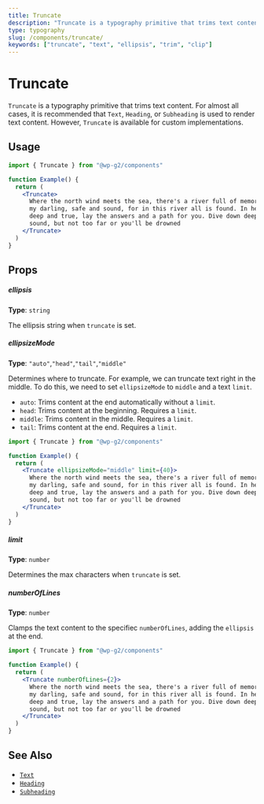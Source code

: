 ```yaml
---
title: Truncate
description: "Truncate is a typography primitive that trims text content."
type: typography
slug: /components/truncate/
keywords: ["truncate", "text", "ellipsis", "trim", "clip"]
---
```


# Truncate

`Truncate` is a typography primitive that trims text content. For almost all cases, it is recommended that `Text`, `Heading`, or `Subheading` is used to render text content. However, `Truncate` is available for custom implementations.

<!-- props -->
<!-- Automatically Generated -->

## Usage

```jsx live
import { Truncate } from "@wp-g2/components"

function Example() {
  return (
    <Truncate>
      Where the north wind meets the sea, there's a river full of memory. Sleep,
      my darling, safe and sound, for in this river all is found. In her waters,
      deep and true, lay the answers and a path for you. Dive down deep into her
      sound, but not too far or you'll be drowned
    </Truncate>
  )
}
```

## Props

##### ellipsis

**Type**: `string`

The ellipsis string when `truncate` is set.

##### ellipsizeMode

**Type**: `"auto"`,`"head"`,`"tail"`,`"middle"`

Determines where to truncate. For example, we can truncate text right in the middle. To do this, we need to set `ellipsizeMode` to `middle` and a text `limit`.

- `auto`: Trims content at the end automatically without a `limit`.
- `head`: Trims content at the beginning. Requires a `limit`.
- `middle`: Trims content in the middle. Requires a `limit`.
- `tail`: Trims content at the end. Requires a `limit`.

```jsx live
import { Truncate } from "@wp-g2/components"

function Example() {
  return (
    <Truncate ellipsizeMode="middle" limit={40}>
      Where the north wind meets the sea, there's a river full of memory. Sleep,
      my darling, safe and sound, for in this river all is found. In her waters,
      deep and true, lay the answers and a path for you. Dive down deep into her
      sound, but not too far or you'll be drowned
    </Truncate>
  )
}
```

##### limit

**Type**: `number`

Determines the max characters when `truncate` is set.

##### numberOfLines

**Type**: `number`

Clamps the text content to the specifiec `numberOfLines`, adding the `ellipsis` at the end.

```jsx live
import { Truncate } from "@wp-g2/components"

function Example() {
  return (
    <Truncate numberOfLines={2}>
      Where the north wind meets the sea, there's a river full of memory. Sleep,
      my darling, safe and sound, for in this river all is found. In her waters,
      deep and true, lay the answers and a path for you. Dive down deep into her
      sound, but not too far or you'll be drowned
    </Truncate>
  )
}
```

<!-- /Automatically Generated -->
<!-- /props -->

## See Also

- [`Text`](/components/text/)
- [`Heading`](/components/heading/)
- [`Subheading`](/components/subheading/)
